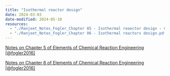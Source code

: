 ```yaml
--- 
title: "Isothermal reactor design"
date: 2024-03-03
date-modified: 2024-05-10
resources:
  - "./Ranjeet_Notes_Fogler_Chapter 05 - Isothermal reaector design - Conversion.pdf"
  - "./Ranjeet_Notes_Fogler_Chapter 06 - Isothermal reactors design.pdf"
---
```



::: {.callout-note}

[Notes on Chapter 5 of Elements of Chemical Reaction Engineering
[@fogler2016]](./Ranjeet_Notes_Fogler_Chapter 05 - Isothermal reaector design - Conversion.pdf)

[Notes on Chapter 6 of Elements of Chemical Reaction Engineering
[@fogler2016]](./Ranjeet_Notes_Fogler_Chapter 06 - Isothermal reactors design.pdf)


:::



